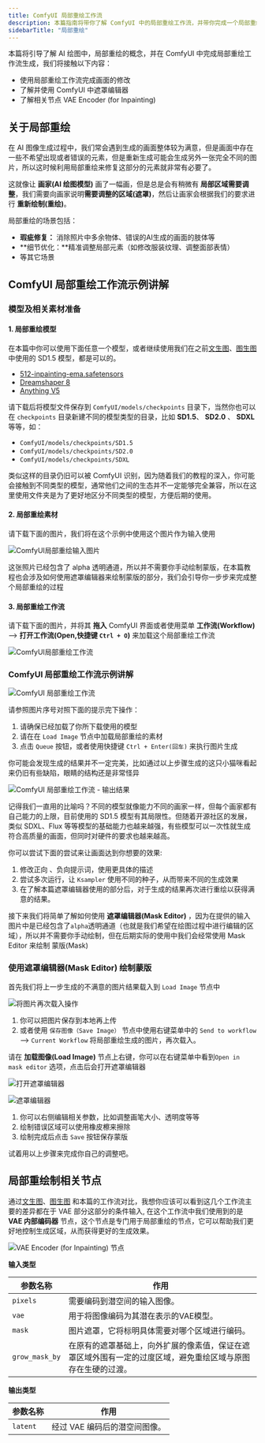 ```yaml
---
title: ComfyUI 局部重绘工作流
description: 本篇指南将带你了解 ComfyUI 中的局部重绘工作流，并带你完成一个局部重绘的示例，以及遮罩编辑器的使用等
sidebarTitle: "局部重绘"
---
```


本篇将引导了解 AI 绘图中，局部重绘的概念，并在 ComfyUI 中完成局部重绘工作流生成，我们将接触以下内容：
- 使用局部重绘工作流完成画面的修改
- 了解并使用 ComfyUI 中遮罩编辑器
- 了解相关节点 VAE Encoder (for Inpainting) 

## 关于局部重绘

在 AI 图像生成过程中，我们常会遇到生成的画面整体较为满意，但是画面中存在一些不希望出现或者错误的元素，但是重新生成可能会生成另外一张完全不同的图片，所以这时候利用局部重绘来修复这部分的元素就非常有必要了。

这就像让 **画家(AI 绘图模型)** 画了一幅画，但是总是会有稍微有 **局部区域需要调整**，我们需要向画家说明**需要调整的区域(遮罩)**，然后让画家会根据我们的要求进行 **重新绘制(重绘)**。

局部重绘的场景包括：
- **瑕疵修复：** 消除照片中多余物体、错误的AI生成的画面的肢体等
- **细节优化：**精准调整局部元素（如修改服装纹理、调整面部表情）
- 等其它场景

## ComfyUI 局部重绘工作流示例讲解

### 模型及相关素材准备

#### 1. 局部重绘模型

在本篇中你可以使用下面任意一个模型，或者继续使用我们在之前[文生图](/zh-CN/tutorials/basic/text-to-image)、[图生图](/zh-CN/tutorials/basic/image-to-image)中使用的 SD1.5 模型，都是可以的。
- [512-inpainting-ema.safetensors](https://huggingface.co/stabilityai/stable-diffusion-2-inpainting/blob/main/512-inpainting-ema.safetensors)
- [Dreamshaper 8](https://civitai.com/models/4384?modelVersionId=128713)
- [Anything V5](https://civitai.com/models/9409?modelVersionId=30163)

请下载后将模型文件保存到 `ComfyUI/models/checkpoints` 目录下，当然你也可以在 `checkpoints` 目录新建不同的模型类型的目录，比如 **SD1.5**、 **SD2.0** 、 **SDXL** 等等，如：
- `ComfyUI/models/checkpoints/SD1.5`
- `ComfyUI/models/checkpoints/SD2.0`
- `ComfyUI/models/checkpoints/SDXL`

类似这样的目录仍旧可以被 ComfyUI 识别，因为随着我们的教程的深入，你可能会接触到不同类型的模型，通常他们之间的生态并不一定能够完全兼容，所以在这里使用文件夹是为了更好地区分不同类型的模型，方便后期的使用。

#### 2. 局部重绘素材

请下载下面的图片，我们将在这个示例中使用这个图片作为输入使用

![ComfyUI局部重绘输入图片](/images/tutorial/basic/inpaint/yosemite_inpaint_example.png)

<Note>这张照片已经包含了 alpha 透明通道，所以并不需要你手动绘制蒙版，在本篇教程也会涉及如何使用遮罩编辑器来绘制蒙版的部分，我们会引导你一步步来完成整个局部重绘的过程</Note>

#### 3. 局部重绘工作流

请下载下面的图片，并将其 **拖入** ComfyUI 界面或者使用菜单 **工作流(Workflow)** --> **打开工作流(Open,快捷键 `Ctrl + O`)** 来加载这个局部重绘工作流

![ComfyUI局部重绘工作流](/images/tutorial/basic/inpaint/inpain_model_cat.png)

### ComfyUI 局部重绘工作流示例讲解

![ComfyUI 局部重绘工作流](/images/tutorial/basic/inpaint/inpaint_workflow.jpg)

请参照图片序号对照下面的提示完下操作：
1. 请确保已经加载了你所下载使用的模型
2. 请在在 `Load Image` 节点中加载局部重绘的素材
3. 点击 `Queue` 按钮，或者使用快捷键 `Ctrl + Enter(回车)` 来执行图片生成

你可能会发现生成的结果并不一定完美，比如通过以上步骤生成的这只小猫咪看起来仍旧有些缺陷，眼睛的结构还是非常怪异

![ComfyUI 局部重绘工作流 - 输出结果](/images/tutorial/basic/inpaint/inpaint_output.jpg)

记得我们一直用的比喻吗？不同的模型就像能力不同的画家一样，但每个画家都有自己能力的上限，目前使用的 SD1.5 模型有其局限性。但随着开源社区的发展，类似 SDXL、Flux 等等模型的基础能力也越来越强，有些模型可以一次性就生成符合高质量的画面，但同时对硬件的要求也越来越高。

你可以尝试下面的尝试来让画面达到你想要的效果:

1. 修改正向 、负向提示词，使用更具体的描述
2. 尝试多次运行，让 `Ksampler` 使用不同的种子，从而带来不同的生成效果
3. 在了解本篇遮罩编辑器使用的部分后，对于生成的结果再次进行重绘以获得满意的结果。

接下来我们将简单了解如何使用 **遮罩编辑器(Mask Editor)** ，因为在提供的输入图片中是已经包含了`alpha`透明通道（也就是我们希望在绘图过程中进行编辑的区域），所以并不需要你手动绘制，但在后期实际的使用中我们会经常使用 Mask Editor 来绘制 蒙版(Mask)

### 使用遮罩编辑器(Mask Editor) 绘制蒙版

首先我们将上一步生成的不满意的图片结果载入到 `Load Image` 节点中

![将图片再次载入操作](/images/tutorial/basic/inpaint/inpaint_send_to_workflow.jpg)

1. 你可以把图片保存到本地再上传
2. 或者使用 `保存图像（Save Image）` 节点中使用右键菜单中的 `Send to workflow` --> `Current Workflow` 将局部重绘生成的图片，再次载入。

请在 **加载图像(Load Image)** 节点上右键，你可以在右键菜单中看到`Open in mask editor` 选项，点击后会打开遮罩编辑器

![打开遮罩编辑器](/images/tutorial/basic/inpaint/inpint_open_in_maskeditor.jpg)

![遮罩编辑器](/images/tutorial/basic/inpaint/inpaint-maskeditor.gif)

1. 你可以右侧编辑相关参数，比如调整画笔大小、透明度等等
2. 绘制错误区域可以使用橡皮檫来擦除
3. 绘制完成后点击 `Save` 按钮保存蒙版

试着用以上步骤来完成你自己的调整吧。

## 局部重绘制相关节点

通过[文生图](/zh-CN/tutorials/basic/text-to-image)、[图生图](/zh-CN/tutorials/basic/image-to-image) 和本篇的工作流对比，我想你应该可以看到这几个工作流主要的差异都在于 VAE 部分这部分的条件输入,
在这个工作流中我们使用到的是 **VAE 内部编码器** 节点，这个节点是专门用于局部重绘的节点，它可以帮助我们更好地控制生成区域，从而获得更好的生成效果。

![VAE Encoder (for Inpainting) 节点](/images/tutorial/basic/inpaint/vae_encode_for_inpainting.jpg)

**输入类型**

| 参数名称        | 作用                                                         |
|----------------|------------------------------------------------------------------------|
| `pixels`       | 需要编码到潜空间的输入图像。 |
| `vae`          | 用于将图像编码为其潜在表示的VAE模型。 |
| `mask`         | 图片遮罩，它将标明具体需要对哪个区域进行编码。 |
| `grow_mask_by` | 在原有的遮罩基础上，向外扩展的像素值，保证在遮罩区域外围有一定的过度区域，避免重绘区域与原图存在生硬的过渡。 |

**输出类型**

| 参数名称 | 作用                        |
|----------|---------------------------|
| `latent` | 经过 VAE 编码后的潜空间图像。 |
